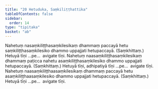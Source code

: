 ```yaml
---
title: "20 Hetuduka, Saṃkiliṭṭhattika"
tableOfContents: false
sidebar:
  order: 14
type: "tipitaka"
basket: "ab"
---
```



<DynamicBreadcrumb />

<Division number="65">

<Paragraph number="154">
Nahetuṃ nasaṃkiliṭṭhasaṃkilesikaṃ dhammaṃ paccayā hetu saṃkiliṭṭhasaṃkilesiko dhammo uppajjati hetupaccayā. (Saṃkhittaṃ.) Hetuyā tīṇi …pe…  avigate tīṇi.
</Paragraph>

<Paragraph number="155">
Nahetuṃ naasaṃkiliṭṭhasaṃkilesikaṃ dhammaṃ paṭicca nahetu asaṃkiliṭṭhasaṃkilesiko dhammo uppajjati hetupaccayā. (Saṃkhittaṃ.) Hetuyā tīṇi, adhipatiyā tīṇi …pe…  avigate tīṇi.
</Paragraph>

<Paragraph number="156">
Nahetuṃ naasaṃkiliṭṭhaasaṃkilesikaṃ dhammaṃ paccayā hetu asaṃkiliṭṭhaasaṃkilesiko dhammo uppajjati hetupaccayā. (Saṃkhittaṃ.) Hetuyā tīṇi …pe…  avigate tīṇi.
</Paragraph>
</Division>